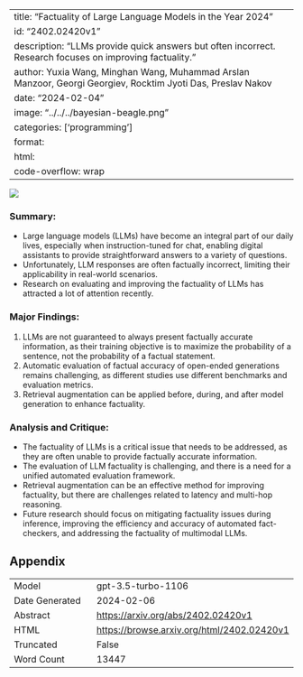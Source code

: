 
---
title: "Factuality of Large Language Models in the Year 2024"
id: "2402.02420v1"
description: "LLMs provide quick answers but often incorrect. Research focuses on improving factuality."
author: Yuxia Wang, Minghan Wang, Muhammad Arslan Manzoor, Georgi Georgiev, Rocktim Jyoti Das, Preslav Nakov
date: "2024-02-04"
image: "../../../bayesian-beagle.png"
categories: ['programming']
format:
  html:
    code-overflow: wrap
---

![](None)

### **Summary:**
- Large language models (LLMs) have become an integral part of our daily lives, especially when instruction-tuned for chat, enabling digital assistants to provide straightforward answers to a variety of questions.
- Unfortunately, LLM responses are often factually incorrect, limiting their applicability in real-world scenarios.
- Research on evaluating and improving the factuality of LLMs has attracted a lot of attention recently.

### Major Findings:
1. LLMs are not guaranteed to always present factually accurate information, as their training objective is to maximize the probability of a sentence, not the probability of a factual statement.
2. Automatic evaluation of factual accuracy of open-ended generations remains challenging, as different studies use different benchmarks and evaluation metrics.
3. Retrieval augmentation can be applied before, during, and after model generation to enhance factuality.

### Analysis and Critique:
- The factuality of LLMs is a critical issue that needs to be addressed, as they are often unable to provide factually accurate information.
- The evaluation of LLM factuality is challenging, and there is a need for a unified automated evaluation framework.
- Retrieval augmentation can be an effective method for improving factuality, but there are challenges related to latency and multi-hop reasoning.
- Future research should focus on mitigating factuality issues during inference, improving the efficiency and accuracy of automated fact-checkers, and addressing the factuality of multimodal LLMs.

## Appendix

|          |          |
|----------|----------|
| Model     | gpt-3.5-turbo-1106       |
| Date Generated     | 2024-02-06       |
| Abstract | [https://arxiv.org/abs/2402.02420v1](https://arxiv.org/abs/2402.02420v1)        |
| HTML     | [https://browse.arxiv.org/html/2402.02420v1](https://browse.arxiv.org/html/2402.02420v1)       |
| Truncated       | False       |
| Word Count       | 13447       |